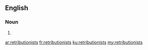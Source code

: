 ==English==

===Noun===
{{head|en|plural}}

# {{plural of|retributionist|lang=en|nocat=1}}

[[ar:retributionists]]
[[fr:retributionists]]
[[ku:retributionists]]
[[my:retributionists]]